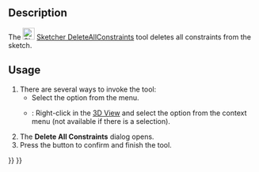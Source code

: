 <languages/>
<translate>

<!--T:7-->
{{Docnav
|[[Sketcher_DeleteAllGeometry|Delete all geometry]]
|[[Sketcher_BSplineConvertToNURBS|Convert geometry to B-spline]]
|[[Sketcher_Workbench|Sketcher]]
|IconL=Sketcher_DeleteAllGeometry.svg
|IconR=Sketcher_BSplineConvertToNURBS.svg
|IconC=Workbench_Sketcher.svg
}}

<!--T:1-->
{{GuiCommand
|Name=Sketcher DeleteAllConstraints
|MenuLocation=Sketch → Sketcher tools → Delete all constraints
|Workbenches=[[Sketcher_Workbench|Sketcher]]
|Version=0.18
|SeeAlso=[[Sketcher_DeleteAllGeometry|Sketcher DeleteAllGeometry]]
}}

==Description== <!--T:2-->

<!--T:3-->
The [[Image:Sketcher_DeleteAllConstraints.svg|24px]] [[Sketcher_DeleteAllConstraints|Sketcher DeleteAllConstraints]] tool deletes all constraints from the sketch.

==Usage== <!--T:4-->

<!--T:5-->
# There are several ways to invoke the tool:
#* Select the {{MenuCommand|Sketch → Sketcher tools → [[Image:Sketcher_DeleteAllConstraints.svg|16px]] Delete all constraints}} option from the menu.
#* {{Version|1.0}}: Right-click in the [[3D_view|3D View]] and select the {{MenuCommand|[[Image:Sketcher_DeleteAllConstraints.svg|16px]] Delete all constraints}} option from the context menu (not available if there is a selection).
# The '''Delete All Constraints''' dialog opens.
# Press the {{Button|Yes}} button to confirm and finish the tool.


<!--T:6-->
{{Docnav
|[[Sketcher_DeleteAllGeometry|Delete all geometry]]
|[[Sketcher_BSplineConvertToNURBS|Convert geometry to B-spline]]
|[[Sketcher_Workbench|Sketcher]]
|IconL=Sketcher_DeleteAllGeometry.svg
|IconR=Sketcher_BSplineConvertToNURBS.svg
|IconC=Workbench_Sketcher.svg
}}

</translate>
{{Sketcher_Tools_navi{{#translation:}}}}
{{Userdocnavi{{#translation:}}}}